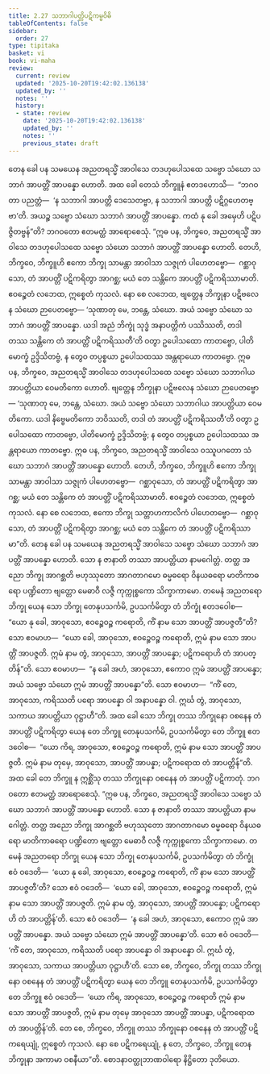 ```yaml
---
title: 2.27 သဘာဂါပတ္တိပဋိကမ္မဝိဓိ
tableOfContents: false
sidebar:
  order: 27
type: tipitaka
basket: vi
book: vi-maha
review:
  current: review
  updated: '2025-10-20T19:42:02.136138'
  updated_by: ''
  notes: ''
  history:
  - state: review
    date: '2025-10-20T19:42:02.136138'
    updated_by: ''
    notes: ''
    previous_state: draft
---
```



<DynamicBreadcrumb />


<ReviewStatus review={frontmatter.review} showDetails={true} />

<HypothesisAnnotation frontmatter={frontmatter} />

<Division number="171" book="vi-maha" e="ch" v="3" p="170">

<Paragraph number="717" book="vi-maha">
တေန ခေါ ပန သမယေန အညတရသ္မိံ အာဝါသေ တဒဟုပေါသထေ သဗ္ဗော သံဃော သဘာဂံ အာပတ္တိံ အာပန္နော ဟောတိ. အထ ခေါ တေသံ ဘိက္ခူနံ ဧတဒဟောသိ—  “ဘဂဝတာ ပညတ္တံ—  ‘န သဘာဂါ အာပတ္တိ ဒေသေတဗ္ဗာ, န သဘာဂါ အာပတ္တိ ပဋိဂ္ဂဟေတဗ္ဗာ’တိ. အယဉ္စ သဗ္ဗော သံဃော သဘာဂံ အာပတ္တိံ အာပန္နော. ကထံ နု ခေါ အမှေဟိ ပဋိပဇ္ဇိတဗ္ဗန်”တိ? ဘဂဝတော ဧတမတ္ထံ အာရောစေသုံ.
</Paragraph>

<Paragraph number="718" book="vi-maha">
“ဣဓ ပန, ဘိက္ခဝေ, အညတရသ္မိံ အာဝါသေ တဒဟုပေါသထေ သဗ္ဗော သံဃော သဘာဂံ အာပတ္တိံ အာပန္နော ဟောတိ. တေဟိ, ဘိက္ခဝေ, ဘိက္ခူဟိ ဧကော ဘိက္ခု သာမန္တာ အာဝါသာ သဇ္ဇုကံ ပါဟေတဗ္ဗော—  ဂစ္ဆာဝုသော, တံ အာပတ္တိံ ပဋိကရိတွာ အာဂစ္ဆ; မယံ တေ သန္တိကေ အာပတ္တိံ ပဋိကရိဿာမာတိ. ဧဝဉ္စေတံ လဘေထ, ဣစ္စေတံ ကုသလံ. နော စေ လဘေထ, ဗျတ္တေန ဘိက္ခုနာ ပဋိဗလေန သံဃော ဉာပေတဗ္ဗော—
</Paragraph>

<Paragraph number="719" book="vi-maha">
‘သုဏာတု မေ, ဘန္တေ, သံဃော. အယံ သဗ္ဗော သံဃော သဘာဂံ အာပတ္တိံ အာပန္နော. ယဒါ အညံ ဘိက္ခုံ သုဒ္ဓံ အနာပတ္တိကံ ပဿိဿတိ, တဒါ တဿ သန္တိကေ တံ အာပတ္တိံ ပဋိကရိဿတီ’တိ ဝတွာ ဥပေါသထော ကာတဗ္ဗော, ပါတိမောက္ခံ ဥဒ္ဒိသိတဗ္ဗံ, န တွေဝ တပ္ပစ္စယာ ဥပေါသထဿ အန္တရာယော ကာတဗ္ဗော.
</Paragraph>

<Paragraph number="720" book="vi-maha">
ဣဓ ပန, ဘိက္ခဝေ, အညတရသ္မိံ အာဝါသေ တဒဟုပေါသထေ သဗ္ဗော သံဃော သဘာဂါယ အာပတ္တိယာ ဝေမတိကော ဟောတိ. ဗျတ္တေန ဘိက္ခုနာ ပဋိဗလေန သံဃော ဉာပေတဗ္ဗော—
</Paragraph>

<Paragraph number="721" book="vi-maha">
‘သုဏာတု မေ, ဘန္တေ, သံဃော. အယံ သဗ္ဗော သံဃော သဘာဂါယ အာပတ္တိယာ ဝေမတိကော. ယဒါ နိဗ္ဗေမတိကော ဘဝိဿတိ, တဒါ တံ အာပတ္တိံ ပဋိကရိဿတီ’တိ ဝတွာ ဥပေါသထော ကာတဗ္ဗော, ပါတိမောက္ခံ ဥဒ္ဒိသိတဗ္ဗံ; န တွေဝ တပ္ပစ္စယာ ဥပေါသထဿ အန္တရာယော ကာတဗ္ဗော.
</Paragraph>

<Paragraph number="722" book="vi-maha">
ဣဓ ပန, ဘိက္ခဝေ, အညတရသ္မိံ အာဝါသေ ဝဿူပဂတော သံဃော သဘာဂံ အာပတ္တိံ အာပန္နော ဟောတိ. တေဟိ, ဘိက္ခဝေ, ဘိက္ခူဟိ ဧကော ဘိက္ခု သာမန္တာ အာဝါသာ သဇ္ဇုကံ ပါဟေတဗ္ဗော—  ဂစ္ဆာဝုသော, တံ အာပတ္တိံ ပဋိကရိတွာ အာဂစ္ဆ; မယံ တေ သန္တိကေ တံ အာပတ္တိံ ပဋိကရိဿာမာတိ. ဧဝဉ္စေတံ လဘေထ, ဣစ္စေတံ ကုသလံ. နော စေ လဘေထ, ဧကော ဘိက္ခု သတ္တာဟကာလိကံ ပါဟေတဗ္ဗော—  ဂစ္ဆာဝုသော, တံ အာပတ္တိံ ပဋိကရိတွာ အာဂစ္ဆ; မယံ တေ သန္တိကေ တံ အာပတ္တိံ ပဋိကရိဿာမာ”တိ.
</Paragraph>

<Paragraph number="723" book="vi-maha">
တေန ခေါ ပန သမယေန အညတရသ္မိံ အာဝါသေ သဗ္ဗော သံဃော သဘာဂံ အာပတ္တိံ အာပန္နော ဟောတိ. သော န ဇာနာတိ တဿာ အာပတ္တိယာ နာမဂေါတ္တံ. တတ္ထ အညော ဘိက္ခု အာဂစ္ဆတိ ဗဟုဿုတော အာဂတာဂမော ဓမ္မဓရော ဝိနယဓရော မာတိကာဓရော ပဏ္ဍိတော ဗျတ္တော မေဓာဝီ လဇ္ဇီ ကုက္ကုစ္စကော သိက္ခာကာမော. တမေနံ အညတရော ဘိက္ခု ယေန သော ဘိက္ခု တေနုပသင်္ကမိ, ဥပသင်္ကမိတွာ တံ ဘိက္ခုံ ဧတဒဝေါစ—  “ယော နု ခေါ, အာဝုသော, ဧဝဉ္စေဝဉ္စ ကရောတိ, ကိံ နာမ သော အာပတ္တိံ အာပဇ္ဇတီ”တိ? သော ဧဝမာဟ—  “ယော ခေါ, အာဝုသော, ဧဝဉ္စေဝဉ္စ ကရောတိ, ဣမံ နာမ သော အာပတ္တိံ အာပဇ္ဇတိ. ဣမံ နာမ တွံ, အာဝုသော, အာပတ္တိံ အာပန္နော; ပဋိကရောဟိ တံ အာပတ္တိန်”တိ. သော ဧဝမာဟ—  “န ခေါ အဟံ, အာဝုသော, ဧကောဝ ဣမံ အာပတ္တိံ အာပန္နော; အယံ သဗ္ဗော သံဃော ဣမံ အာပတ္တိံ အာပန္နော”တိ. သော ဧဝမာဟ—  “ကိံ တေ, အာဝုသော, ကရိဿတိ ပရော အာပန္နော ဝါ အနာပန္နော ဝါ. ဣင်္ဃ တွံ, အာဝုသော, သကာယ အာပတ္တိယာ ဝုဋ္ဌာဟီ”တိ. အထ ခေါ သော ဘိက္ခု တဿ ဘိက္ခုနော ဝစနေန တံ အာပတ္တိံ ပဋိကရိတွာ ယေန တေ ဘိက္ခူ တေနုပသင်္ကမိ, ဥပသင်္ကမိတွာ တေ ဘိက္ခူ ဧတဒဝေါစ—  “ယော ကိရ, အာဝုသော, ဧဝဉ္စေဝဉ္စ ကရောတိ, ဣမံ နာမ သော အာပတ္တိံ အာပဇ္ဇတိ. ဣမံ နာမ တုမှေ, အာဝုသော, အာပတ္တိံ အာပန္နာ; ပဋိကရောထ တံ အာပတ္တိန်”တိ. အထ ခေါ တေ ဘိက္ခူ န ဣစ္ဆိံသု တဿ ဘိက္ခုနော ဝစနေန တံ အာပတ္တိံ ပဋိကာတုံ. ဘဂဝတော ဧတမတ္ထံ အာရောစေသုံ.
</Paragraph>

<Paragraph number="724" book="vi-maha">
“ဣဓ ပန, ဘိက္ခဝေ, အညတရသ္မိံ အာဝါသေ သဗ္ဗော သံဃော သဘာဂံ အာပတ္တိံ အာပန္နော ဟောတိ. သော န ဇာနာတိ တဿာ အာပတ္တိယာ နာမဂေါတ္တံ. တတ္ထ အညော ဘိက္ခု အာဂစ္ဆတိ ဗဟုဿုတော အာဂတာဂမော ဓမ္မဓရော ဝိနယဓရော မာတိကာဓရော ပဏ္ဍိတော ဗျတ္တော မေဓာဝီ လဇ္ဇီ ကုက္ကုစ္စကော သိက္ခာကာမော. တမေနံ အညတရော ဘိက္ခု ယေန သော ဘိက္ခု တေနုပသင်္ကမိ, ဥပသင်္ကမိတွာ တံ ဘိက္ခုံ ဧဝံ ဝဒေတိ—  ‘ယော နု ခေါ, အာဝုသော, ဧဝဉ္စေဝဉ္စ ကရောတိ, ကိံ နာမ သော အာပတ္တိံ အာပဇ္ဇတီ’တိ? သော ဧဝံ ဝဒေတိ—  ‘ယော ခေါ, အာဝုသော, ဧဝဉ္စေဝဉ္စ ကရောတိ, ဣမံ နာမ သော အာပတ္တိံ အာပဇ္ဇတိ. ဣမံ နာမ တွံ, အာဝုသော, အာပတ္တိံ အာပန္နော; ပဋိကရောဟိ တံ အာပတ္တိန်’တိ. သော ဧဝံ ဝဒေတိ—  ‘န ခေါ အဟံ, အာဝုသော, ဧကောဝ ဣမံ အာပတ္တိံ အာပန္နော. အယံ သဗ္ဗော သံဃော ဣမံ အာပတ္တိံ အာပန္နော’တိ. သော ဧဝံ ဝဒေတိ—  ‘ကိံ တေ, အာဝုသော, ကရိဿတိ ပရော အာပန္နော ဝါ အနာပန္နော ဝါ. ဣင်္ဃ တွံ, အာဝုသော, သကာယ အာပတ္တိယာ ဝုဋ္ဌာဟီ’တိ. သော စေ, ဘိက္ခဝေ, ဘိက္ခု တဿ ဘိက္ခုနော ဝစနေန တံ အာပတ္တိံ ပဋိကရိတွာ ယေန တေ ဘိက္ခူ တေနုပသင်္ကမိ, ဥပသင်္ကမိတွာ တေ ဘိက္ခူ ဧဝံ ဝဒေတိ—  ‘ယော ကိရ, အာဝုသော, ဧဝဉ္စေဝဉ္စ ကရောတိ ဣမံ နာမ သော အာပတ္တိံ အာပဇ္ဇတိ, ဣမံ နာမ တုမှေ အာဝုသော အာပတ္တိံ အာပန္နာ, ပဋိကရောထ တံ အာပတ္တိန်’တိ. တေ စေ, ဘိက္ခဝေ, ဘိက္ခူ တဿ ဘိက္ခုနော ဝစနေန တံ အာပတ္တိံ ပဋိကရေယျုံ, ဣစ္စေတံ ကုသလံ. နော စေ ပဋိကရေယျုံ, န တေ, ဘိက္ခဝေ, ဘိက္ခူ တေန ဘိက္ခုနာ အကာမာ ဝစနီယာ”တိ.

</Paragraph>
</Division>

<Paragraph number="725" type="center" book="vi-maha">
စောဒနာဝတ္ထုဘာဏဝါရော နိဋ္ဌိတော ဒုတိယော.
</Paragraph>